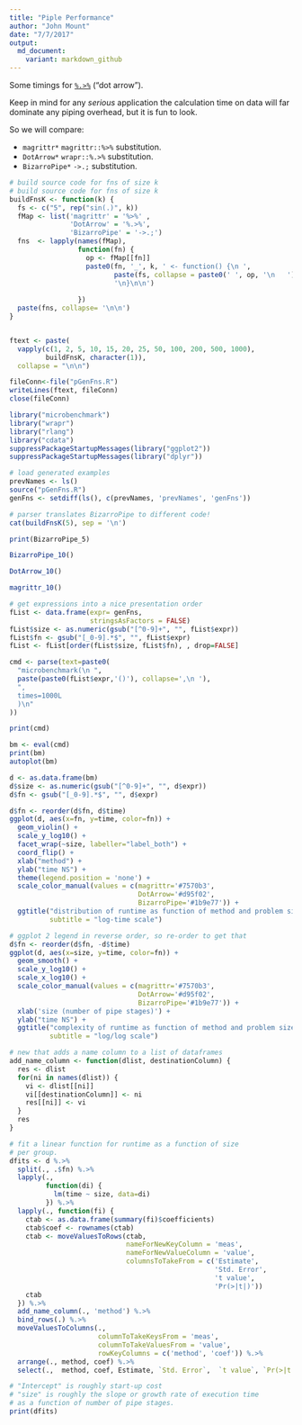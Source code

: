 ```yaml
---
title: "Piple Performance"
author: "John Mount"
date: "7/7/2017"
output:
  md_document:
    variant: markdown_github
---
```


Some timings for [`%.>%`](http://www.win-vector.com/blog/2017/07/in-praise-of-syntactic-sugar/) ("dot arrow").

Keep in mind for any *serious* application the calculation time on data will far dominate any piping overhead, but it is fun to look.

So we will compare:

 * `magrittr*` `magrittr::%>%` substitution.
 * `DotArrow*` `wrapr::%.>%` substitution.
 * `BizarroPipe*` `->.;` substitution.
 
```r
# build source code for fns of size k
# build source code for fns of size k
buildFnsK <- function(k) {
  fs <- c("5", rep("sin(.)", k))
  fMap <- list('magrittr' = '%>%' , 
               'DotArrow' = '%.>%', 
               'BizarroPipe' = '->.;')
  fns  <- lapply(names(fMap),
                 function(fn) {
                   op <- fMap[[fn]]
                   paste0(fn, '_', k, ' <- function() {\n ',
                          paste(fs, collapse = paste0(' ', op, '\n   ')),
                          '\n}\n\n')
                   
                 })
  paste(fns, collapse= '\n\n')
}


ftext <- paste(
  vapply(c(1, 2, 5, 10, 15, 20, 25, 50, 100, 200, 500, 1000),
         buildFnsK, character(1)),
  collapse = "\n\n")

fileConn<-file("pGenFns.R")
writeLines(ftext, fileConn)
close(fileConn)
```

```r
library("microbenchmark")
library("wrapr")
library("rlang")
library("cdata")
suppressPackageStartupMessages(library("ggplot2"))
suppressPackageStartupMessages(library("dplyr"))

# load generated examples
prevNames <- ls()
source("pGenFns.R")
genFns <- setdiff(ls(), c(prevNames, 'prevNames', 'genFns'))

# parser translates BizarroPipe to different code!
cat(buildFnsK(5), sep = '\n')

print(BizarroPipe_5)

BizarroPipe_10()

DotArrow_10()

magrittr_10()
```

```r
# get expressions into a nice presentation order
fList <- data.frame(expr= genFns, 
                    stringsAsFactors = FALSE)
fList$size <- as.numeric(gsub("[^0-9]+", "", fList$expr))
fList$fn <- gsub("[_0-9].*$", "", fList$expr)
fList <- fList[order(fList$size, fList$fn), , drop=FALSE]

cmd <- parse(text=paste0(
  "microbenchmark(\n ",
  paste(paste0(fList$expr,'()'), collapse=',\n '),
  ", 
  times=1000L
  )\n"
))

print(cmd)

bm <- eval(cmd)
print(bm)
autoplot(bm)
```

```r
d <- as.data.frame(bm)
d$size <- as.numeric(gsub("[^0-9]+", "", d$expr))
d$fn <- gsub("[_0-9].*$", "", d$expr)

d$fn <- reorder(d$fn, d$time)
ggplot(d, aes(x=fn, y=time, color=fn)) + 
  geom_violin() + 
  scale_y_log10() + 
  facet_wrap(~size, labeller="label_both") + 
  coord_flip() + 
  xlab("method") +
  ylab("time NS") +
  theme(legend.position = 'none') +
  scale_color_manual(values = c(magrittr='#7570b3',
                                DotArrow='#d95f02',
                                BizarroPipe='#1b9e77')) +
  ggtitle("distribution of runtime as function of method and problem size",
          subtitle = "log-time scale")

# ggplot 2 legend in reverse order, so re-order to get that
d$fn <- reorder(d$fn, -d$time)
ggplot(d, aes(x=size, y=time, color=fn)) +
  geom_smooth() +
  scale_y_log10() +
  scale_x_log10() +
  scale_color_manual(values = c(magrittr='#7570b3',
                                DotArrow='#d95f02',
                                BizarroPipe='#1b9e77')) +
  xlab('size (number of pipe stages)') +
  ylab("time NS") +
  ggtitle("complexity of runtime as function of method and problem size",
          subtitle = "log/log scale")
```

```r
# new that adds a name column to a list of dataframes
add_name_column <- function(dlist, destinationColumn) {
  res <- dlist
  for(ni in names(dlist)) {
    vi <- dlist[[ni]]
    vi[[destinationColumn]] <- ni
    res[[ni]] <- vi
  }
  res
}

# fit a linear function for runtime as a function of size
# per group.
dfits <- d %.>%
  split(., .$fn) %.>%
  lapply(., 
         function(di) { 
           lm(time ~ size, data=di) 
         }) %.>%
  lapply(., function(fi) {
    ctab <- as.data.frame(summary(fi)$coefficients)
    ctab$coef <- rownames(ctab)
    ctab <- moveValuesToRows(ctab, 
                             nameForNewKeyColumn = 'meas', 
                             nameForNewValueColumn = 'value', 
                             columnsToTakeFrom = c('Estimate',  
                                                   'Std. Error',   
                                                   't value',  
                                                   'Pr(>|t|)'))
    ctab
  }) %.>%
  add_name_column(., 'method') %.>%
  bind_rows(.) %.>%
  moveValuesToColumns(., 
                      columnToTakeKeysFrom = 'meas', 
                      columnToTakeValuesFrom = 'value',
                      rowKeyColumns = c('method', 'coef')) %.>%
  arrange(., method, coef) %.>%
  select(.,  method, coef, Estimate, `Std. Error`,  `t value`, `Pr(>|t|)`)

# "Intercept" is roughly start-up cost 
# "size" is roughly the slope or growth rate of execution time
# as a function of number of pipe stages.
print(dfits)

```


